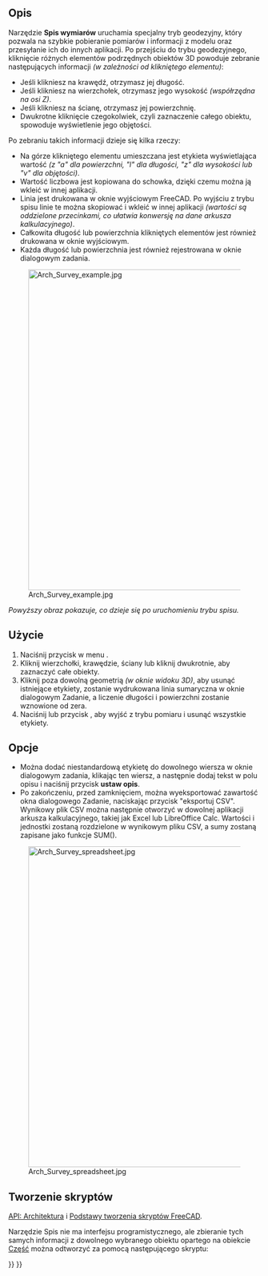 <languages/>

{{Docnav/pl
|[[Arch_ToggleSubs/pl|Pokaż elementy odejmowane]]
|[[BIM_Diff/pl|Różnica IFC]]
|[[BIM_Workbench/pl|środowisko pracy BIM]]
|IconL=Arch_ToggleSubs.svg
|IconR=BIM_Diff.svg
|IconC=Workbench_BIM.svg
}}

{{GuiCommand/pl
|Name=Arch Survey
|Name/pl=BIM: Spis wymiarów
|MenuLocation=Narzędzia → Spis wymiarów
|Workbenches=[[BIM_Workbench/pl|BIM]]
|SeeAlso=[[Macro_FCInfo/pl|Makrodefinicja: FCInfo]], [[Macro_SimpleProperties/pl|Makrodefinicja: SimpleProperties]]
}}

<span id="Description"></span>
==Opis==

Narzędzie '''Spis wymiarów''' uruchamia specjalny tryb geodezyjny, który pozwala na szybkie pobieranie pomiarów i informacji z modelu oraz przesyłanie ich do innych aplikacji. Po przejściu do trybu geodezyjnego, kliknięcie różnych elementów podrzędnych obiektów 3D powoduje zebranie następujących informacji ''(w zależności od klikniętego elementu)'':

* Jeśli klikniesz na krawędź, otrzymasz jej długość.
* Jeśli klikniesz na wierzchołek, otrzymasz jego wysokość ''(współrzędna na osi Z)''.
* Jeśli klikniesz na ścianę, otrzymasz jej powierzchnię.
* Dwukrotne kliknięcie czegokolwiek, czyli zaznaczenie całego obiektu, spowoduje wyświetlenie jego objętości.

Po zebraniu takich informacji dzieje się kilka rzeczy:

* Na górze klikniętego elementu umieszczana jest etykieta wyświetlająca wartość ''(z "a" dla powierzchni, "l" dla długości, "z" dla wysokości lub "v" dla objętości)''.
* Wartość liczbowa jest kopiowana do schowka, dzięki czemu można ją wkleić w innej aplikacji.
* Linia jest drukowana w oknie wyjściowym FreeCAD. Po wyjściu z trybu spisu linie te można skopiować i wkleić w innej aplikacji ''(wartości są oddzielone przecinkami, co ułatwia konwersję na dane arkusza kalkulacyjnego)''.
* Całkowita długość lub powierzchnia klikniętych elementów jest również drukowana w oknie wyjściowym.
* Każda długość lub powierzchnia jest również rejestrowana w oknie dialogowym zadania.

[[Image:Arch Survey example.jpg|640px]]

''Powyższy obraz pokazuje, co dzieje się po uruchomieniu trybu spisu.''

<span id="Usage"></span>
==Użycie==

# Naciśnij przycisk w menu {{MenuCommand|Narzędzia → [[Image:Arch_Survey.svg|16px]] '''Spis wymiarów'''}}.
# Kliknij wierzchołki, krawędzie, ściany lub kliknij dwukrotnie, aby zaznaczyć całe obiekty.
# Kliknij poza dowolną geometrią ''(w oknie widoku 3D)'', aby usunąć istniejące etykiety, zostanie wydrukowana linia sumaryczna w oknie dialogowym Zadanie, a liczenie długości i powierzchni zostanie wznowione od zera.
# Naciśnij {{KEY|Esc}} lub przycisk {{Button|Zamknij}}, aby wyjść z trybu pomiaru i usunąć wszystkie etykiety.

<span id="Options"></span>
==Opcje==

* Można dodać niestandardową etykietę do dowolnego wiersza w oknie dialogowym zadania, klikając ten wiersz, a następnie dodaj tekst w polu opisu i naciśnij przycisk '''ustaw opis'''.
* Po zakończeniu, przed zamknięciem, można wyeksportować zawartość okna dialogowego Zadanie, naciskając przycisk "eksportuj CSV". Wynikowy plik CSV można następnie otworzyć w dowolnej aplikacji arkusza kalkulacyjnego, takiej jak Excel lub LibreOffice Calc. Wartości i jednostki zostaną rozdzielone w wynikowym pliku CSV, a sumy zostaną zapisane jako funkcje SUM().

[[Image:Arch Survey spreadsheet.jpg|640px]]

<span id="Scripting"></span>
==Tworzenie skryptów==

{{Emphasis|Zobacz również:}} [[Arch_API/pl|API: Architektura]] i [[FreeCAD_Scripting_Basics/pl|Podstawy tworzenia skryptów FreeCAD]].

Narzędzie Spis nie ma interfejsu programistycznego, ale zbieranie tych samych informacji z dowolnego wybranego obiektu opartego na obiekcie [[Part_Workbench/pl|Część]] można odtworzyć za pomocą następującego skryptu:

{{Code|code=
import FreeCADGui

selection = FreeCADGui.Selection.getSelectionEx()

for obj in selection:
    for element in obj.SubObjects:
        print("Area: %f", element.Area)
        print("Length: %f", element.Length)
        print("Volume: %f", element.Volume)
        print("Center of Mass: %f", element.CenterOfMass)
}}


{{Docnav/pl
|[[Arch_ToggleSubs/pl|Pokaż elementy odejmowane]]
|[[BIM_Diff/pl|Różnica IFC]]
|[[BIM_Workbench/pl|środowisko pracy BIM]]
|IconL=Arch_ToggleSubs.svg
|IconR=BIM_Diff.svg
|IconC=Workbench_BIM.svg
}}

{{BIM_Tools_navi{{#translation:}}}}
{{Userdocnavi{{#translation:}}}}